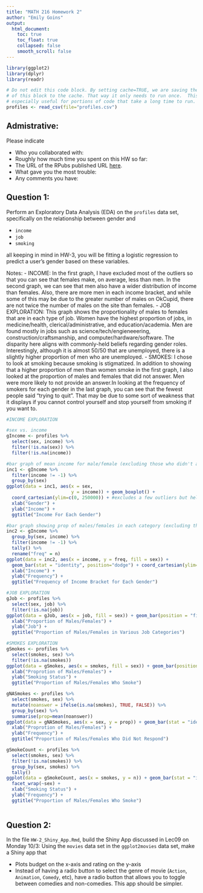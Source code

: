 ```yaml
---
title: "MATH 216 Homework 2"
author: "Emily Goins"
output:
  html_document:
    toc: true
    toc_float: true
    collapsed: false
    smooth_scroll: false
---
```


```r
library(ggplot2)
library(dplyr)
library(readr) 
```


```r
# Do not edit this code block. By setting cache=TRUE, we are saving the output 
# of this block to the cache. That way it only needs to run once.  This is
# especially useful for portions of code that take a long time to run.
profiles <- read_csv(file="profiles.csv")
```



## Admistrative:

Please indicate

* Who you collaborated with:
* Roughly how much time you spent on this HW so far:
* The URL of the RPubs published URL [here](https://www.nhl.com/).
* What gave you the most trouble:
* Any comments you have:



## Question 1:

Perform an Exploratory Data Analysis (EDA) on the `profiles` data set,
specifically on the relationship between gender and

* `income`
* `job`
* `smoking`

all keeping in mind in HW-3, you will be fitting a logistic regression to
predict a user's gender based on these variables.

Notes:
  - INCOME: In the first graph, I have excluded most of the outliers so that you can see that females make, on average, less than men. In the second graph, we can see that men also have a wider distribution of income than females. Also, there are more men in each income bracket, and while some of this may be due to the greater number of males on OkCupid, there are not twice the number of males on the site than females.
  - JOB EXPLORATION: This graph shows the proportionality of males to females that are in each type of job. Women have the highest proportion of jobs, in medicine/health, clerical/administrative, and education/academia. Men are found mostly in jobs such as science/tech/engieneeering, construction/craftsmanship, and computer/hardware/software. The disparity here aligns with commonly-held beliefs regarding gender roles. Interestingly, although it is almost 50/50 that are unemployed, there is a slightly higher proportion of men who are unemployed. 
  - SMOKES: I chose to look at smoking because smoking is stigmatized. In addition to showing that a higher proportion of men than women smoke in the first graph, I also looked at the proportion of males and females that did not answer. Men were more likely to not provide an answer.In looking at the frequency of smokers for each gender in the last graph, you can see that the fewest people said "trying to quit". That may be due to some sort of weakness that it displays if you cannot control yourself and stop yourself from smoking if you want to.  
  
```r
#INCOME EXPLORATION

#sex vs. income
gIncome <- profiles %>%
  select(sex, income) %>% 
  filter(!is.na(sex)) %>%
  filter(!is.na(income))

#bar graph of mean income for male/female (excluding those who didn't answer (-1))
inc1 <- gIncome %>%
  filter(income != -1) %>%
  group_by(sex)
ggplot(data = inc1, aes(x = sex,
                        y = income)) + geom_boxplot() +
  coord_cartesian(ylim=c(0, 250000)) + #excludes a few outliers but helps to see trend
  xlab("Gender") +
  ylab("Income") +
  ggtitle("Income For Each Gender")

#bar graph showing prop of males/females in each category (excluding those who didn't answer (-1))
inc2 <- gIncome %>%
  group_by(sex, income) %>%
  filter(income != -1) %>%
  tally() %>%
  rename("freq" = n) 
ggplot(data = inc2, aes(x = income, y = freq, fill = sex)) + 
  geom_bar(stat = "identity", position="dodge") + coord_cartesian(ylim=c(0, 1000))
  xlab("Income") +
  ylab("Frequency") +
  ggtitle("Frequency of Income Bracket for Each Gender")

#JOB EXPLORATION
gJob <- profiles %>%
  select(sex, job) %>%
  filter(!is.na(job))
ggplot(data = gJob, aes(x = job, fill = sex)) + geom_bar(position = "fill") + coord_flip() +
  xlab("Proportion of Males/Females") +
  ylab("Job") +
  ggtitle("Proportion of Males/Females in Various Job Categories")

#SMOKES EXPLORATION
gSmokes <- profiles %>%
  select(smokes, sex) %>%
  filter(!is.na(smokes)) 
ggplot(data = gSmokes, aes(x = smokes, fill = sex)) + geom_bar(position = "fill") + coord_flip() + 
  xlab("Proprotion of Males/Females") +
  ylab("Smoking Status") +
  ggtitle("Proportion of Males/Females Who Smoke")

gNASmokes <- profiles %>%
  select(smokes, sex) %>%
  mutate(noanswer = ifelse(is.na(smokes), TRUE, FALSE)) %>% 
  group_by(sex) %>%
  summarise(prop=mean(noanswer))
ggplot(data = gNASmokes, aes(x = sex, y = prop)) + geom_bar(stat = "identity") +
  xlab("Proprotion of Males/Females") +
  ylab("Frequency") +
  ggtitle("Proportion of Males/Females Who Did Not Respond")

gSmokeCount <- profiles %>%
  select(smokes, sex) %>%
  filter(!is.na(smokes)) %>%
  group_by(sex, smokes) %>%
  tally()
ggplot(data = gSmokeCount, aes(x = smokes, y = n)) + geom_bar(stat = "identity") +  
  facet_wrap(~sex) +
  xlab("Smoking Status") +
  ylab("Frequency") +
  ggtitle("Proportion of Males/Females Who Smoke")
  

```



## Question 2:

In the file `HW-2_Shiny_App.Rmd`, build the Shiny App discussed in Lec09 on
Monday 10/3: Using the `movies` data set in the `ggplot2movies` data set, make a
Shiny app that

* Plots budget on the x-axis and rating on the y-axis
* Instead of having a radio button to select the genre of movie (`Action`,
`Animation`, `Comedy`, etc), have a radio button that allows you to toggle
between comedies and non-comedies. This app should be simpler.


